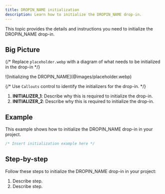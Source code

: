 ```yaml
---
title: DROPIN_NAME initialization
description: Learn how to initialize the DROPIN_NAME drop-in.
---
```



This topic provides the details and instructions you need to initialize the DROPIN_NAME drop-in.

## Big Picture

{/* Replace `placeholder.webp` with a diagram of what needs to be initialized in the drop-in */}

<Diagram caption="[Initializing the DROPIN_NAME]">
  ![Initializing the DROPIN_NAME](@images/placeholder.webp)
</Diagram>

{/* Use `Callouts` control to identify the initializers for the drop-in. */}

<Callouts>

1. **INITIALIZER_1**: Describe why this is required to initialize the drop-in.
1. **INITIALIZER_2**: Describe why this is required to initialize the drop-in.

</Callouts>

## Example

This example shows how to initialize the DROPIN_NAME drop-in in your project.

```typescript
/* Insert initialization example here */
```

## Step-by-step

Follow these steps to initialize the DROPIN_NAME drop-in in your project:

<Steps>

1. Describe step.
1. Describe step.

</Steps>
